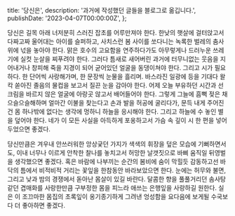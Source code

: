   title: '당신은',
  description: '과거에 작성했던 글들을 블로그로 옮깁니다.',
  publishDate: '2023-04-07T00:00:00Z',
};

당신은 길목 아래 너저분히 스러진 잡초를 어루만져야 한다. 한낮의 햇살에 걸터앉고서 다짜고짜 울어대는 아이를 슬퍼하고, 사치스런 봄 사이를 쏘다니는 녹록한 벌레의 춤사위에 넋을 놓아야 한다. 맑은 호수의 고요함을 연주하다가도 아무렇게나 드러누운 쓰레기에 실컷 눈살을 찌푸려야 한다. 그러다 틈새로 새어버린 과거에 터무니없는 웃음을 지어내거나 창피해 죽을 지경이 되어 굳어있던 얼굴을 동댕이쳐야 한다. 그리고 시가 필요하다. 한 단어씩 사랑해가며, 한 문장씩 눈물을 흘리며. 바스라진 일광에 등을 기대다 왈칵 쏟아진 졸음의 물컵을 보고서 질끈 눈을 감아야 한다. 어제 오늘 부유하던 시간과 선크림을 바르지 않은 얼굴에 아랑곳 않고서 배어들어야 한다. 그렇게 그늘에 흠뻑 젖은 채 으슬으슬해하며 얼마간 이불을 찾는다고 손과 발을 허공에 굴리다가, 문득 내게 주어진 건 몸 하나밖에 없다는 생각에 멍하니 하늘을 응시해야 한다. 그리고 하늘에 수 놓인 별을 덮어야 한다. 네가 이 모든 사실을 아득하게 포옹하고서 가슴 속 깊이 시 한 편을 넣어두었으면 좋겠다.

당신만큼은 겨우내 안쓰러워한 앙상궂던 가지가 색색의 휘장을 덮은 모습에 기뻐하면서도, 이내 너무나 이르게 안착한 찰나를 놓치고서 허망한 날갯짓으로 바삐 움직일 뒤영벌을 생각했으면 좋겠다. 혹은 바람에 나부끼는 순간의 봄비에 숨이 막힐듯 감동하고선 바닥의 틈에서 비적비적 거리는 꽃잎을 한참동안 바라보았으면 한다. 눈에는 허무와 불면, 그리고 낮과 밤의 경쟁에서 돋아난 몸살이 있길 바란다. 달콤한 향을 풀풀거리던 솜사탕같던 겹매화를 사랑한만큼 구부정한 몸을 피느라 애쓰는 은행잎을 사랑하길 원한다. 실은 이 조끄마한 몸집의 초록잎이 옹기종기하게 그려낸 엉성함을 요다음에 보게될 수국보다 더 좋아하면 좋겠다.
